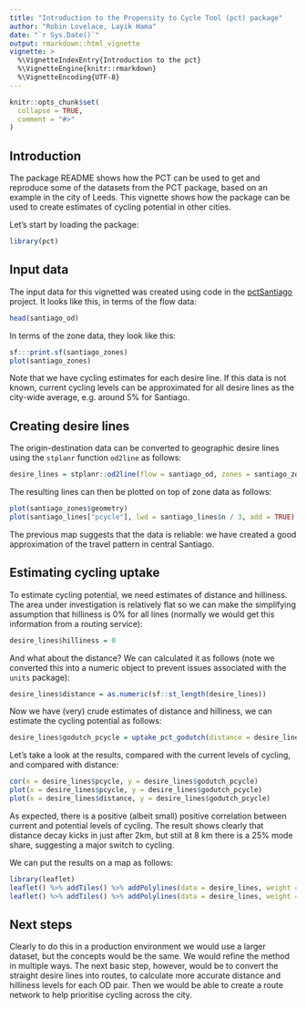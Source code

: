 ```yaml
---
title: "Introduction to the Propensity to Cycle Tool (pct) package"
author: "Robin Lovelace, Layik Hama"
date: "`r Sys.Date()`"
output: rmarkdown::html_vignette
vignette: >
  %\VignetteIndexEntry{Introduction to the pct}
  %\VignetteEngine{knitr::rmarkdown}
  %\VignetteEncoding{UTF-8}
---
```


```r
knitr::opts_chunk$set(
  collapse = TRUE,
  comment = "#>"
)
```

## Introduction

The package README shows how the PCT can be used to get and reproduce some of the datasets from the PCT package, based on an example in the city of Leeds.
This vignette shows how the package can be used to create estimates of cycling potential in other cities.

Let's start by loading the package:

```r
library(pct)
```

## Input data

The input data for this vignetted was created using code in the [pctSantiago](https://github.com/pedalea/pctSantiago) project.
It looks like this, in terms of the flow data:

```r
head(santiago_od)
```

In terms of the zone data, they look like this:

```r
sf:::print.sf(santiago_zones)
plot(santiago_zones)
```

Note that we have cycling estimates for each desire line.
If this data is not known, current cycling levels can be approximated for all desire lines as the city-wide average, e.g. around 5% for Santiago.

## Creating desire lines

The origin-destination data can be converted to geographic desire lines using the `stplanr` function `od2line` as follows:

```r
desire_lines = stplanr::od2line(flow = santiago_od, zones = santiago_zones)
```

The resulting lines can then be plotted on top of zone data as follows:

```r
plot(santiago_zones$geometry)
plot(santiago_lines["pcycle"], lwd = santiago_lines$n / 3, add = TRUE)
```

The previous map suggests that the data is reliable: we have created a good approximation of the travel pattern in central Santiago.

## Estimating cycling uptake

To estimate cycling potential, we need estimates of distance and hilliness.
The area under investigation is relatively flat so we can make the simplifying assumption that hilliness is 0% for all lines (normally we would get this information from a routing service):

```r
desire_lines$hilliness = 0
```

And what about the distance?
We can calculated it as follows (note we converted this into a numeric object to prevent issues associated with the `units` package):

```r
desire_lines$distance = as.numeric(sf::st_length(desire_lines))
```

Now we have (very) crude estimates of distance and hilliness, we can estimate the cycling potential as follows:

```r
desire_lines$godutch_pcycle = uptake_pct_godutch(distance = desire_lines$distance, gradient = 0)
```

Let's take a look at the results, compared with the current levels of cycling, and compared with distance:

```r
cor(x = desire_lines$pcycle, y = desire_lines$godutch_pcycle)
plot(x = desire_lines$pcycle, y = desire_lines$godutch_pcycle)
plot(x = desire_lines$distance, y = desire_lines$godutch_pcycle)
```

As expected, there is a positive (albeit small) positive correlation between current and potential levels of cycling.
The result shows clearly that distance decay kicks in just after 2km, but still at 8 km there is a 25% mode share, suggesting a major switch to cycling.

We can put the results on a map as follows:

```r
library(leaflet)
leaflet() %>% addTiles() %>% addPolylines(data = desire_lines, weight = desire_lines$pcycle * 5)
leaflet() %>% addTiles() %>% addPolylines(data = desire_lines, weight = desire_lines$godutch_pcycle * 5)
```



## Next steps

Clearly to do this in a production environment we would use a larger dataset, but the concepts would be the same.
We would refine the method in multiple ways.
The next basic step, however, would be to convert the straight desire lines into routes, to calculate more accurate distance and hilliness levels for each OD pair.
Then we would be able to create a route network to help prioritise cycling across the city.

